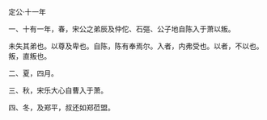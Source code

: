

定公·十一年

一、十有一年，春，宋公之弟辰及仲佗、石彄、公子地自陈入于萧以叛。

未失其弟也。以尊及卑也。自陈，陈有奉焉尔。入者，内弗受也。以者，不以也。叛，直叛也。

二、夏，四月。

三、秋，宋乐大心自曹入于萧。

四、冬，及郑平，叔还如郑莅盟。

